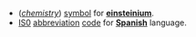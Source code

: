 *(''[[chemistry]]'') [[symbol]] for '''[[einsteinium]]'''.
*[[IS0]] [[abbreviation]] [[code]] for '''[[Spanish]]''' language.